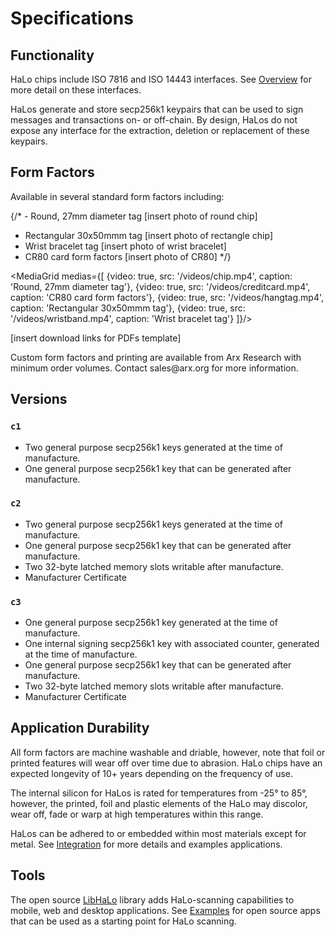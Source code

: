 
# Specifications

## Functionality

HaLo chips include ISO 7816 and ISO 14443 interfaces. See [Overview](../HaLo/overview) for more detail on these interfaces. 

HaLos generate and store secp256k1 keypairs that can be used to sign messages and transactions on- or off-chain. By design, HaLos do not expose any interface for the extraction, deletion or replacement of these keypairs.

## Form Factors

Available in several standard form factors including:

{/* - Round, 27mm diameter tag [insert photo of round chip]
- Rectangular 30x50mmm tag [insert photo of rectangle chip]
- Wrist bracelet tag [insert photo of wrist bracelet]
- CR80 card form factors [insert photo of CR80] */}

<MediaGrid medias={[
    {video: true, src: '/videos/chip.mp4', caption: 'Round, 27mm diameter tag'},
    {video: true, src: '/videos/creditcard.mp4', caption: 'CR80 card form factors'},
    {video: true, src: '/videos/hangtag.mp4', caption: 'Rectangular 30x50mmm tag'},
    {video: true, src: '/videos/wristband.mp4', caption: 'Wrist bracelet tag'}
]}/>


[insert download links for PDFs template]

<Callout type="info">
Custom form factors and printing are available from Arx Research with minimum order volumes. Contact sales@arx.org for more information.
</Callout>

## Versions

### `c1`

- Two general purpose secp256k1 keys generated at the time of manufacture.
- One general purpose secp256k1 key that can be generated after manufacture.

### `c2`

- Two general purpose secp256k1 keys generated at the time of manufacture.
- One general purpose secp256k1 key that can be generated after manufacture.
- Two 32-byte latched memory slots writable after manufacture.
- Manufacturer Certificate

### `c3`

- One general purpose secp256k1 key generated at the time of manufacture.
- One internal signing secp256k1 key with associated counter, generated at the time of manufacture.
- One general purpose secp256k1 key that can be generated after manufacture.
- Two 32-byte latched memory slots writable after manufacture.
- Manufacturer Certificate


## Application Durability

All form factors are machine washable and driable, however, note that foil or printed features will wear off over time due to abrasion. HaLo chips have an expected longevity of 10+ years depending on the frequency of use.

The internal silicon for HaLos is rated for temperatures from -25° to 85°, however, the printed, foil and plastic elements of the HaLo may discolor, wear off, fade or warp at high temperatures within this range.

HaLos can be adhered to or embedded within most materials except for metal. See [Integration](../HaLo/integration) for more details and examples applications.

## Tools

The open source [LibHaLo](https://github.com/arx-research/libhalo) library adds HaLo-scanning capabilities to mobile, web and desktop applications. See [Examples](../Examples/browser-apps) for open source apps that can be used as a starting point for HaLo scanning.